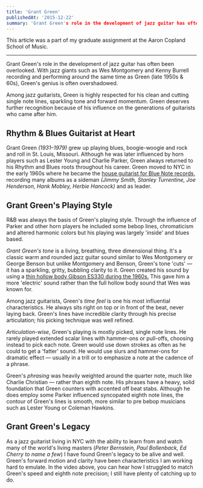 ```yaml
---
title: 'Grant Green'
publishedAt: '2015-12-22'
summary: 'Grant Green's role in the development of jazz guitar has often been overlooked.'
---
```


This article was a part of my graduate assignment at the Aaron Copland School of Music.

---

Grant Green's role in the development of jazz guitar has often been overlooked. With jazz giants such as Wes Montgomery and Kenny Burrell recording and performing around the same time as Green (late 1950s & 60s), Green's genius is often overshadowed.

Among jazz guitarists, Green is highly respected for his clean and cutting single note lines, sparkling tone and forward momentum. Green deserves further recognition because of his influence on the generations of guitarists who came after him.

## Rhythm & Blues Guitarist at Heart

Grant Green _(1931–1979)_ grew up playing blues, boogie-woogie and rock and roll in St. Louis, Missouri. Although he was later influenced by horn players such as Lester Young and Charlie Parker, Green always returned to his Rhythm and Blues roots throughout his career. Green moved to NYC in the early 1960s where he became the [house guitarist for Blue Note records,](http://www.bluenote.com/artists/grant-green) recording many albums as a sideman _(Jimmy Smith, Stanley Turrentine, Joe Henderson, Hank Mobley, Herbie Hancock)_ and as leader.

## Grant Green's Playing Style

R&B was always the basis of Green's playing style. Through the influence of Parker and other horn players he included some bebop lines, chromaticism and altered harmonic colors but his playing was largely 'inside' and blues based.

_Grant Green's tone_ is a living, breathing, three dimensional thing. It's a classic warm and rounded jazz guitar sound similar to Wes Montgomery or George Benson but unlike Montgomery and Benson, Green's tone 'cuts' — it has a sparkling, gritty, bubbling clarity to it. Green created his sound by using a [thin hollow body Gibson ES330 during the 1960s.](http://www.gibson.com/News-Lifestyle/Features/en-us/Get-That-Tone_-Green-Street-er.aspx) This gave him a more 'electric' sound rather than the full hollow body sound that Wes was known for.

Among jazz guitarists, Green's _time feel_ is one his most influential characteristics. He always sits right on top or in front of the beat, never laying back. Green's lines have incredible clarity through his precise articulation; his picking technique was well refined.

_Articulation-wise_, Green's playing is mostly picked, single note lines. He rarely played extended scalar lines with hammer-ons or pull-offs, choosing instead to pick each note. Green would use down strokes as often as he could to get a 'fatter' sound. He would use slurs and hammer-ons for dramatic effect — usually in a trill or to emphasize a note at the cadence of a phrase.

Green's _phrasing_ was heavily weighted around the quarter note, much like Charlie Christian — rather than eighth note. His phrases have a heavy, solid foundation that Green counters with accented off beat stabs. Although he does employ some Parker influenced syncopated eighth note lines, the contour of Green's lines is smooth, more similar to pre bebop musicians such as Lester Young or Coleman Hawkins.

## Grant Green's Legacy

As a jazz guitarist living in NYC with the ability to learn from and watch many of the world's living masters (_Peter Bernstein, Paul Bollenback, Ed Cherry to name a few_) I have found Green's legacy to be alive and well. Green's forward motion and clarity have been characteristics I am working hard to emulate. In the video above, you can hear how I struggled to match Green's speed and eighth note precision; I still have plenty of catching up to do.
